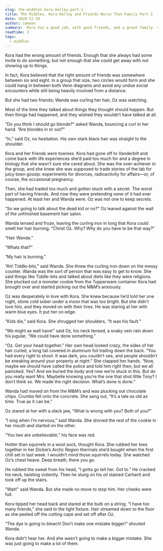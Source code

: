 ```yaml
---
slug: the-middles-kora-kelley-part-1
title: The Middles. Kora Kelley and Friends Worse Than Family Part 1
date: 2020-11-20
author: cwmoon
summary:  Kora has a good job, with good friends, and a great family. She hates it. 
readtime: 3
tags:
  - middles
---
```



Kora had the wrong amount of friends. Enough that she always had some invite to do something, but not enough that she could get away with not showing up to things.  
 
In fact, Kora believed that the right amount of friends was somewhere between six and eight. In a group that size, two circles would form and she could hang in between both Venn diagrams and avoid any undue social encounters while still being heavily involved from a distance. 

But she had two friends; Wanda was curling her hair, Oz was watching. 

Most of the time they talked about things they thought should happen.  But then things had happened, and they wished they wouldn’t have talked at all. 

“Do you think I should go blonde?” asked Wanda, bouncing a curl in her hand. “Are blondes in or out?”

“In,” said Oz, no hesitation.  His own stark black hair was straight to the shoulder.  

Kora and her friends were townies.  Kora had gone off to Vanderbilt and come back with life experiences she’d paid too much for and a degree in biology that she wasn’t sure she cared about. She was the over-achiever in the group, and she knew she was supposed to trade stories of the lab for juicy town gossip: experiments for divorces, radioactivity for affairs—or, of course, the occasional pregnancy. 

Then, she had traded too much and gotten stuck with a secret.  The worst part of having friends.  And now they were pretending none of it had ever happened.  At least her and Wanda were.  Oz was not one to keep secrets. 

“So we going to talk about the dead kid or no?” Oz leaned  against the wall of the unfinished basement hair salon.  


Wanda tensed and froze, leaving the curling iron in long that Kora could smell her hair burning. “Christ Oz.  Why?  Why do you have to be that way?” 

“Hair Wanda.”

“Whats that?” 

“My hair is burning.”

“Ah! Tiddle-bits,” said Wanda. She threw the curling iron down on the messy counter.  Wanda was the sort of person that was easy to get to know.  She said things like Tiddle-bits and talked about diets like they were religions.  She plucked out a monster cookie from the Tupperware container Kora had brought over and started picking out the M&M’s anxiously. 

Oz was desperately in love with Kora.  She knew because he’d told her one night, stone cold sober under a moon that was too bright.  But she didn’t love him, and they moved on with their lives. He was staring at her with warm blue eyes. It put her on edge.

“Kids die,” said Kora. She shrugged her shoulders, “It was his fault.”

“We might as well have!” said Oz, his neck tensed, a snaky vein rain down his jugular, “We could have done something.”

“Oz.  Get your head together.” Her own head looked crazy, the sides of her hair curled, a long tail covered in aluminum foil trailing down the back.  “You had every right to shoot.  It was dark, you couldn’t see, and people shouldn’t be sneaking around your property at night.” She clapped her hands. “Now, maybe we should have called the police and told him right then, but we all panicked. Yes?  And we buried the body and now we’re stuck in this.  But do you really want Mrs. Maybelle knowing you’re the one that shot little Tony?  I don’t think so.  We made the right decision.  What’s done is done.”

Wanda had moved on from the M&M’s and was plucking out chocolate chips. Crumbs fell onto the concrete.  She sang out, “It’s a tale as old as time.  True as it can be.”

Oz stared at her with a slack jaw, “What is wrong with you?  Both of you?”

“I sing when I’m nervous,” said Wanda. She shoved the rest of the cookie in her mouth and started on the other.

“You two are unbelievable,” his face was red.

 Hotter than squirrels in a wool sock, thought Kora.  She rubbed her toes together in her Dickie’s Arctic Region thermals she’d bought when the first chill set in last week. I wouldn’t mind those squirrels today. She watched Oz’s chest heave. Deep breath, there you go. 

He rubbed the sweat from his head, “I gotta go tell her.  Got to.” He cracked his neck, twisting violently.  Then he slung on his oil stained Carhartt and took off up the stairs. 

“Wait!” said Wanda. But she made no move to stop him. Her cheeks were full. 

Kora tipped her head back and stared at the bulb on a string. “I have too many friends,” she said to the light fixture. Hair streamed down to the floor as she peeled off the cutting cape and set off after Oz. 

“The dye is going to bleach!  Don’t make one mistake bigger!” shouted Wanda. 

Kora didn’t hear her.  And she wasn’t going to make a bigger mistake.  She was just going to make a lot of them. 

